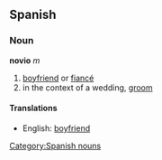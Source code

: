== Spanish ==
=== Noun ===
'''novio''' ''m''

#[[boyfriend]] or [[fiancé]]
#in the context of a wedding, [[groom]]

====Translations====
*English: [[boyfriend]]

[[Category:Spanish nouns]]